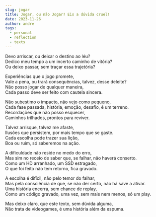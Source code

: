 ```yaml
---
slug: jogar
title: Jogar, ou não Jogar? Eis a dúvida cruel!
date: 2023-11-26
author: andre
tags:
  - personal
  - reflection
  - texts
---
```


Devo arriscar, ou deixar o destino ao léu?  
Dedico meu tempo a um incerto caminho de vitória?  
Ou deixo passar, sem traçar essa trajetória?  

Experiências que o jogo promete,  
Vale a pena, ou trará consequências, talvez, desse deleite?  
Não posso jogar de qualquer maneira,  
Cada passo deve ser feito com cautela sincera.  

Não subestimo o impacto, não vejo como pequeno,  
Cada fase passada, história, emoção, desafio, é um terreno.  
Recordações que não posso esquecer,  
Caminhos trilhados, prontos para reviver.  

Talvez arrisque, talvez me afaste,  
Ilusões que persistem, por mais tempo que se gaste.  
Cada escolha pode trazer sua lição,  
Boa ou ruim, só saberemos na ação.  

A dificuldade não reside no medo do erro,  
Mas sim no receio de saber que, se falhar, não haverá conserto.  
Como um HD arranhado, um SSD estragado,  
O que foi feito não tem retorno, fica gravado.  

A escolha é difícil, não pelo temor do falhar,  
Mas pela consciência de que, se não der certo, não há save a ativar.  
Uma história encerra, sem chance de replay,  
Como um código gravado, uma vez, sem mais nem menos, só um play.  

Mas deixo claro, que este texto, sem dúvida alguma,  
Não trata de videogames, é uma história além da espuma.  
